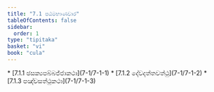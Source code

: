 ```yaml
---
title: "7.1 පඨමභාණවාර"
tableOfContents: false
sidebar:
  order: 1
type: "tipitaka"
basket: "vi"
book: "cula"
---
```



<DynamicBreadcrumb />



<TableOfContents book="cula" section="7.1">
* [7.1.1 ඡසක්‍යපබ්බජ්ජාකථා](7-1/7-1-1)
* [7.1.2 දේවදත්තවත්ථු](7-1/7-1-2)
* [7.1.3 පඤ්චසත්ථුකථා](7-1/7-1-3)
</TableOfContents>